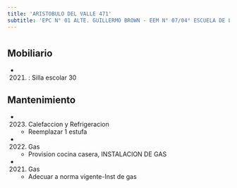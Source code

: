```yaml
---
title: 'ARISTOBULO DEL VALLE 471'
subtitle: 'EPC N° 01 ALTE. GUILLERMO BROWN - EEM N° 07/04° ESCUELA DE LA RIBERA'
---
```


#


## Mobiliario

*  (2021) : Silla escolar 30 





## Mantenimiento

*  (2023) Calefaccion y Refrigeracion 
    + Reemplazar 1 estufa

*  (2022) Gas 
    + Provision cocina casera, INSTALACION DE GAS

*  (2021) Gas 
    + Adecuar a norma vigente-Inst de gas



